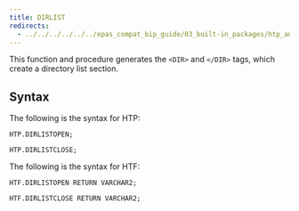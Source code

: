 ```yaml
---
title: DIRLIST
redirects:
  - ../../../../../../epas_compat_bip_guide/03_built-in_packages/htp_and_htf/dirlist #generated for docs/epas/reorg-role-use-case-mode
---
```


This function and procedure generates the `<DIR>` and `</DIR>` tags, which create a directory list section. 

## Syntax 

The following is the syntax for HTP:

```
HTP.DIRLISTOPEN;

HTP.DIRLISTCLOSE;
```

The following is the syntax for HTF:

```
HTF.DIRLISTOPEN RETURN VARCHAR2;

HTF.DIRLISTCLOSE RETURN VARCHAR2;
```
